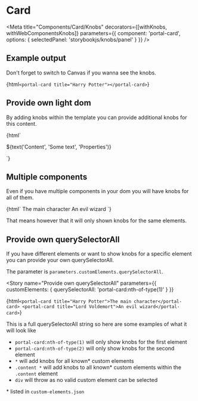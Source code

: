 

<!-- @see https://github.com/open-wc/open-wc/edit/master/packages/demoing-storybook/demo/stories/withWebComponentsKnobs.stories.mdx -->

# Card

<Meta
  title="Components/Card/Knobs"
  decorators={[withKnobs, withWebComponentsKnobs]}
  parameters={{ component: 'portal-card', options: { selectedPanel: 'storybookjs/knobs/panel' } }}
/>

## Example output

Don't forget to switch to Canvas if you wanna see the knobs.

<Story name="Knobs">{html` <portal-card title="Harry Potter"></portal-card> `}</Story>

## Provide own light dom

By adding knobs within the template you can provide additional knobs for this content.

<Preview withToolbar>
  <Story name="Provide own light dom">
    {html`
      <portal-card>
        <p>${text('Content', 'Some text', 'Properties')}</p>
      </portal-card>
    `}
  </Story>
</Preview>

## Multiple components

Even if you have multiple components in your dom you will have knobs for all of them.

<Story name="Knobs for current Component">
  {html`
    <portal-card title="Harry Potter">The main character</portal-card>
    <portal-card title="Lord Voldemort">An evil wizard</portal-card>
  `}
</Story>

That means however that it will only shown knobs for the same elements.

## Provide own querySelectorAll

If you have different elements or want to show knobs for a specific element you can provide your own querySelectorAll.

The parameter is `parameters.customElements.querySelectorAll`.

<Story
  name="Provide own querySelectorAll"
  parameters={{ customElements: { querySelectorAll: 'portal-card:nth-of-type(1)' } }}
>
  {html`
    <portal-card title="Harry Potter">The main character</portal-card>
    <portal-card title="Lord Voldemort">An evil wizard</portal-card>
  `}
</Story>

This is a full querySelectorAll string so here are some examples of what it will look like

- `portal-card:nth-of-type(1)` will only show knobs for the first element
- `portal-card:nth-of-type(2)` will only show knobs for the second element
- `*` will add knobs for all known\* custom elements
- `.content *` will add knobs to all known\* custom elements within the `.content` element
- `div` will throw as no valid custom element can be selected

\* listed in `custom-elements.json`
